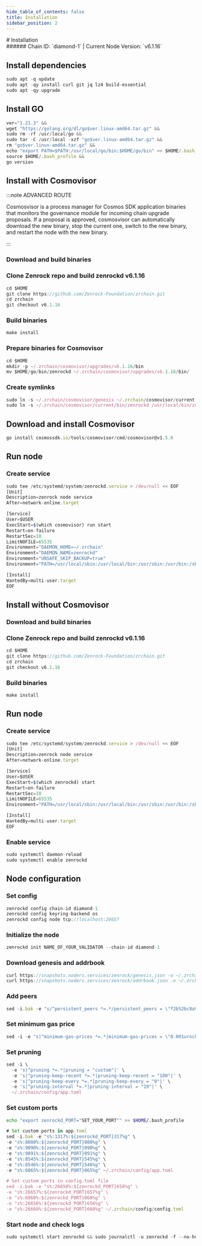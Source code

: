 ```yaml
---
hide_table_of_contents: false
title: Installation
sidebar_position: 2
---
```


<div class="h1-with-icon icon-zenrock">
# Installation
</div>
###### Chain ID: `diamond-1` | Current Node Version: `v6.1.16`

## Install dependencies

```js
sudo apt -q update
sudo apt -qy install curl git jq lz4 build-essential
sudo apt -qy upgrade
```

## Install GO
```js
ver="1.21.3" &&
wget "https://golang.org/dl/go$ver.linux-amd64.tar.gz" &&
sudo rm -rf /usr/local/go &&
sudo tar -C /usr/local -xzf "go$ver.linux-amd64.tar.gz" &&
rm "go$ver.linux-amd64.tar.gz" &&
echo "export PATH=$PATH:/usr/local/go/bin:$HOME/go/bin" >> $HOME/.bash_profile &&
source $HOME/.bash_profile &&
go version
```

## Install with Cosmovisor
:::note ADVANCED ROUTE

Cosmosvisor is a process manager for Cosmos SDK application binaries that monitors the governance module for incoming chain upgrade proposals. If a proposal is approved, cosmosvisor can automatically download the new binary, stop the current one, switch to the new binary, and restart the node with the new binary.

:::
### Download and build binaries
### Clone Zenrock repo and build zenrockd v6.1.16
```js
cd $HOME
git clone https://github.com/Zenrock-Foundation/zrchain.git
cd zrchain
git checkout v6.1.16
```

### Build binaries
```js
make install
```
### Prepare binaries for Cosmovisor
```js
cd $HOME
mkdir -p ~/.zrchain/cosmovisor/upgrades/v6.1.16/bin
mv $HOME/go/bin/zenrockd ~/.zrchain/cosmovisor/upgrades/v6.1.16/bin/
```

### Create symlinks
```js
sudo ln -s ~/.zrchain/cosmovisor/genesis ~/.zrchain/cosmovisor/current -f
sudo ln -s ~/.zrchain/cosmovisor/current/bin/zenrockd /usr/local/bin/zenrockd -f
```

## Download and install Cosmovisor
```js
go install cosmossdk.io/tools/cosmovisor/cmd/cosmovisor@v1.5.0
```

## Run node
### Create service
```js
sudo tee /etc/systemd/system/zenrockd.service > /dev/null << EOF
[Unit]
Description=zenrock node service
After=network-online.target

[Service]
User=$USER
ExecStart=$(which cosmovisor) run start
Restart=on-failure
RestartSec=10
LimitNOFILE=65535
Environment="DAEMON_HOME=~/.zrchain"
Environment="DAEMON_NAME=zenrockd"
Environment="UNSAFE_SKIP_BACKUP=true"
Environment="PATH=/usr/local/sbin:/usr/local/bin:/usr/sbin:/usr/bin:/sbin:/bin:/usr/games:/usr/local/games:/snap/bin:~/.zrchain/cosmovisor/current/bin"

[Install]
WantedBy=multi-user.target
EOF
```

## Install without Cosmovisor

### Download and build binaries
### Clone Zenrock repo and build zenrockd v6.1.16
```js
cd $HOME
git clone https://github.com/Zenrock-Foundation/zrchain.git
cd zrchain
git checkout v6.1.16
```

### Build binaries
```js
make install
```

## Run node
### Create service
```js
sudo tee /etc/systemd/system/zenrockd.service > /dev/null << EOF
[Unit]
Description=zenrock node service
After=network-online.target

[Service]
User=$USER
ExecStart=$(which zenrockd) start
Restart=on-failure
RestartSec=10
LimitNOFILE=65535
Environment="PATH=/usr/local/sbin:/usr/local/bin:/usr/sbin:/usr/bin:/sbin:/bin:/usr/games:/usr/local/games:/snap/bin"

[Install]
WantedBy=multi-user.target
EOF
```

### Enable service
```js
sudo systemctl daemon-reload
sudo systemctl enable zenrockd
```

## Node configuration
### Set config
```js
zenrockd config chain-id diamond-1
zenrockd config keyring-backend os
zenrockd config node tcp://localhost:26657
```

### Initialize the node
```js
zenrockd init NAME_OF_YOUR_VALIDATOR --chain-id diamond-1
```

### Download genesis and addrbook
```js
curl https://snapshots.noders.services/zenrock/genesis.json -o ~/.zrchain/config/genesis.json
curl https://snapshots.noders.services/zenrock/addrbook.json -o ~/.zrchain/config/addrbook.json
```
### Add peers
```js
sed -i.bak -e "s/^persistent_peers *=.*/persistent_peers = \"f2b52bc8a9931c9a1ea7090c7139b186733dcf73@zenrock-rpc.noders.services:49656\"/" ~/.zrchain/config/config.toml
```

### Set minimum gas price
```js
sed -i -e "s|^minimum-gas-prices *=.*|minimum-gas-prices = \"0.001urock\"|" ~/.zrchain/config/app.toml
```
### Set pruning
```js
sed -i \
  -e 's|^pruning *=.*|pruning = "custom"|' \
  -e 's|^pruning-keep-recent *=.*|pruning-keep-recent = "100"|' \
  -e 's|^pruning-keep-every *=.*|pruning-keep-every = "0"|' \
  -e 's|^pruning-interval *=.*|pruning-interval = "19"|' \
  ~/.zrchain/config/app.toml
```

### Set custom ports

```bash
echo "export zenrockd_PORT="SET_YOUR_PORT"" >> $HOME/.bash_profile
```

```js
# Set custom ports in app.toml
sed -i.bak -e "s%:1317%:${zenrockd_PORT}317%g" \
-e "s%:8080%:${zenrockd_PORT}080%g" \
-e "s%:9090%:${zenrockd_PORT}090%g" \
-e "s%:9091%:${zenrockd_PORT}091%g" \
-e "s%:8545%:${zenrockd_PORT}545%g" \
-e "s%:8546%:${zenrockd_PORT}546%g" \
-e "s%:6065%:${zenrockd_PORT}065%g" ~/.zrchain/config/app.toml

# Set custom ports in config.toml file
sed -i.bak -e "s%:26658%:${zenrockd_PORT}658%g" \
-e "s%:26657%:${zenrockd_PORT}657%g" \
-e "s%:6060%:${zenrockd_PORT}060%g" \
-e "s%:26656%:${zenrockd_PORT}656%g" \
-e "s%:26660%:${zenrockd_PORT}660%g" ~/.zrchain/config/config.toml
```

### Start node and check logs
```js
sudo systemctl start zenrockd && sudo journalctl -u zenrockd -f --no-hostname -o cat
```
